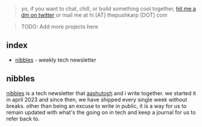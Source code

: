 ---
---

> yo, if you want to chat, chill, or build something cool together, [hit me a dm on twitter](https://twitter.com/thepushkarp) or mail me at <Mono>hi [AT] thepushkarp [DOT] com</Mono>

> TODO: Add more projects here

## index

- [nibbles](#nibbles) - weekly tech newsletter

## nibbles

[nibbles](https://nibbles.dev/) is a tech newsletter that [aashutosh](https://aashutosh.dev/) and i write together. we started it in april 2023 and since then, we have shipped every single week without breaks. other than being an excuse to write in public, it is a way for us to remain updated with what's the going on in tech and keep a journal for us to refer back to.
